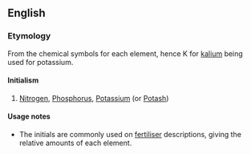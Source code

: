 ==English==
{{wikipedia|NPK rating}}

===Etymology===
From the chemical symbols for each element, hence K for [[kalium]] being used for potassium.

====Initialism====
{{en-initialism}}
# [[nitrogen|Nitrogen]], [[phosphorus|Phosphorus]], [[potassium|Potassium]] (or [[potash|Potash]])

====Usage notes====
* The initials are commonly used on [[fertiliser]] descriptions, giving the relative amounts of each element.